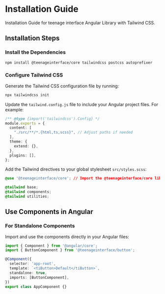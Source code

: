 
<Meta title="Getting Started/Installation" />

# Installation Guide

Installation Guide for teenage interface Angular Library with Tailwind CSS.

## Installation Steps

### Install the Dependencies

```bash
npm install @teenageinterface/core tailwindcss postcss autoprefixer
```

### Configure Tailwind CSS

Generate the Tailwind CSS configuration file by running:
```bash
npx tailwindcss init
```

Update the `tailwind.config.js` file to include your Angular project files. For example:
```typescript
/** @type {import('tailwindcss').Config} */
module.exports = {
  content: [
    "./src/**/*.{html,ts,scss}", // Adjust paths if needed
  ],
  theme: {
    extend: {},
  },
  plugins: [],
};
```
Add the Tailwind directives to your global stylesheet `src/styles.scss`:
```css
@use '@teenageinterface/core'; // Import the @teenageinterface/core library styles

@tailwind base;
@tailwind components;
@tailwind utilities;
```

## Use Components in Angular

### For Standalone Components

Import and use the components directly in your Angular files:
```typescript
import { Component } from '@angular/core';
import { ButtonComponent } from '@teenageinterface/button';

@Component({
  selector: 'app-root',
  template: `<tiButton>Default</tiButton>`,
  standalone: true,
  imports: [ButtonComponent],
})
export class AppComponent {}
```
